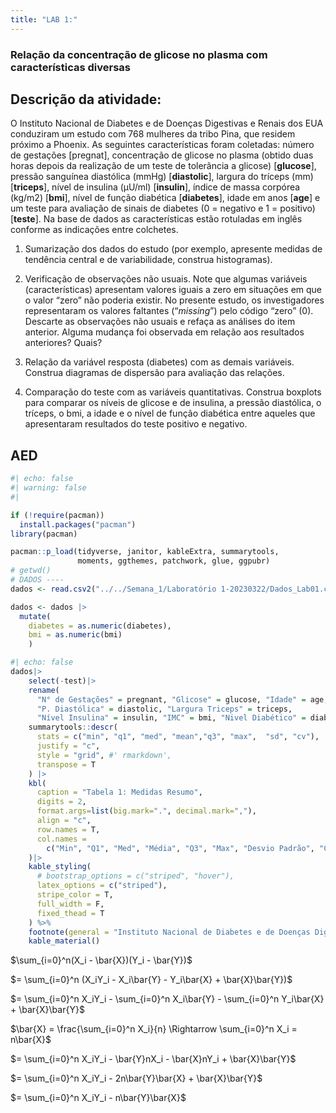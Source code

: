 ```yaml
---
title: "LAB 1:"
---
```

### Relação da concentração de glicose no plasma com características diversas
::: {.panel-tabset}

## Descrição da atividade:

O Instituto Nacional de Diabetes e de Doenças Digestivas e Renais dos EUA conduziram um estudo com 768 mulheres da tribo Pina, que residem próximo a Phoenix. As seguintes características foram coletadas: número de gestações [pregnat], concentração de glicose no plasma (obtido duas horas depois da realização de um teste de tolerância a glicose) [**glucose**], pressão sanguínea diastólica (mmHg) [**diastolic**], largura do tríceps (mm) [**triceps**], nível de insulina (µU/ml) [**insulin**], índice de massa corpórea (kg/m2) [**bmi**], nível de função diabética [**diabetes**], idade em anos [**age**] e um teste para avaliação de sinais de diabetes (0 = negativo e 1 = positivo) [**teste**]. Na base de dados as características estão rotuladas em inglês conforme as indicações entre colchetes.

1. Sumarização dos dados do estudo (por exemplo, apresente medidas de tendência central e de variabilidade, construa histogramas).

2. Verificação de observações não usuais. Note que algumas variáveis (características) apresentam valores iguais a zero em situações em que o valor "zero" não poderia existir. No presente estudo, os investigadores representaram os valores faltantes ("*missing*") pelo código "zero" (0). Descarte as observações não usuais e refaça as análises do item anterior.
Alguma mudança foi observada em relação aos resultados anteriores? Quais?

3. Relação da variável resposta (diabetes) com as demais variáveis. Construa diagramas de dispersão para avaliação das relações.

4. Comparação do teste com as variáveis quantitativas. Construa boxplots para comparar os níveis de glicose e de insulina, a pressão diastólica, o tríceps, o bmi, a idade e o nível de função diabética entre aqueles que apresentaram resultados do teste positivo e negativo.

## AED


```r
#| echo: false
#| warning: false
#| 

if (!require(pacman))
  install.packages("pacman")
library(pacman)

pacman::p_load(tidyverse, janitor, kableExtra, summarytools, 
               moments, ggthemes, patchwork, glue, ggpubr)
# getwd()
# DADOS ----
dados <- read.csv2("../../Semana_1/Laboratório 1-20230322/Dados_Lab01.csv")

dados <- dados |>
  mutate(
    diabetes = as.numeric(diabetes),
    bmi = as.numeric(bmi)
    )
```





```r
#| echo: false
dados|>
    select(-test)|>
    rename(
      "N° de Gestações" = pregnant, "Glicose" = glucose, "Idade" = age,
      "P. Diastólica" = diastolic, "Largura Triceps" = triceps,
      "Nível Insulina" = insulin, "IMC" = bmi, "Nivel Diabético" = diabetes)|>
    summarytools::descr(
      stats = c("min", "q1", "med", "mean","q3", "max",  "sd", "cv"),
      justify = "c",
      style = "grid", #' rmarkdown',
      transpose = T
    ) |>
    kbl(
      caption = "Tabela 1: Medidas Resumo",
      digits = 2,
      format.args=list(big.mark=".", decimal.mark=","),
      align = "c",
      row.names = T,
      col.names =
        c("Min", "Q1", "Med", "Média", "Q3", "Max", "Desvio Padrão", "CV")
    )|>
    kable_styling(
      # bootstrap_options = c("striped", "hover"),
      latex_options = c("striped"),
      stripe_color = T,
      full_width = F,
      fixed_thead = T
    ) %>%
    footnote(general = "Instituto Nacional de Diabetes e de Doenças Digestivas e Renais - EUA") |>
    kable_material()
```




$\sum_{i=0}^n(X_i - \bar{X})(Y_i - \bar{Y})$

  $= \sum_{i=0}^n (X_iY_i - X_i\bar{Y} - Y_i\bar{X} + \bar{X}\bar{Y})$
  
  $= \sum_{i=0}^n X_iY_i - \sum_{i=0}^n X_i\bar{Y} - \sum_{i=0}^n Y_i\bar{X} + \bar{X}\bar{Y}$
  
  $\bar{X} = \frac{\sum_{i=0}^n X_i}{n} \Rightarrow \sum_{i=0}^n X_i = n\bar{X}$
  
  $= \sum_{i=0}^n X_iY_i - \bar{Y}nX_i - \bar{X}nY_i + \bar{X}\bar{Y}$

  $= \sum_{i=0}^n X_iY_i - 2n\bar{Y}\bar{X} + \bar{X}\bar{Y}$

  $= \sum_{i=0}^n X_iY_i - n\bar{Y}\bar{X}$
:::